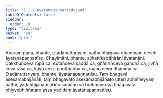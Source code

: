 ```yaml
---
title: "5.1.2 Āyatanapaṇṇattidesanā"
tableOfContents: false
sidebar:
  order: 10
type: "tipitaka"
basket: "su"
book: "pthi"
---
```



<DynamicBreadcrumb />

<Division number="146" book="pthi">

<Paragraph number="297" book="pthi">
Aparaṃ pana, bhante, etadānuttariyaṃ, yathā bhagavā dhammaṃ deseti āyatanapaṇṇattīsu. Chayimāni, bhante, ajjhattikabāhirāni āyatanāni. Cakkhuñceva rūpā ca, sotañceva saddā ca, ghānañceva gandhā ca, jivhā ceva rasā ca, kāyo ceva phoṭṭhabbā ca, mano ceva dhammā ca. Etadānuttariyaṃ, bhante, āyatanapaṇṇattīsu. Taṃ bhagavā asesamabhijānāti, taṃ bhagavato asesamabhijānato uttari abhiññeyyaṃ natthi, yadabhijānaṃ añño samaṇo vā brāhmaṇo vā bhagavatā bhiyyobhiññataro assa yadidaṃ āyatanapaṇṇattīsu.
</Paragraph>
</Division>